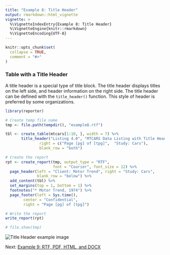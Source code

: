 ```yaml
---
title: "Example 8: Title Header"
output: rmarkdown::html_vignette
vignette: >
  %\VignetteIndexEntry{Example 8: Title Header}
  %\VignetteEngine{knitr::rmarkdown}
  %\VignetteEncoding{UTF-8}
---
```


```r
knitr::opts_chunk$set(
  collapse = TRUE,
  comment = "#>"
)
```

### Table with a Title Header

A title header is a special type of title block.  The title header displays
titles on the left side, and header information on the right side.  The 
title header can be defined with the `title_header()` function.  This style of 
header is preferred by some organizations.

```r
library(reporter)

# Create temp file name
tmp <- file.path(tempdir(), "example8.rtf")

tbl <- create_table(mtcars[1:10, ], width = 7) %>% 
       title_header("Listing 4.0", "MTCARS Data Listing with Title Header", 
               right = c("Page [pg] of [tpg]",  "Study: Cars"),
               blank_row = "both") 

# Create the report
rpt <- create_report(tmp, output_type = "RTF",
                     font = "Courier", font_size = 12) %>% 
  page_header(left = "Client: Motor Trend", right = "Study: Cars",
              blank_row = "below") %>% 
  add_content(tbl) %>% 
  set_margins(top = 1, bottom = 1) %>% 
  footnotes("* Motor Trend, 1974") %>% 
  page_footer(left = Sys.time(), 
        center = "Confidential", 
        right = "Page [pg] of [tpg]")

# Write the report
write_report(rpt)

# file.show(tmp)
```
<img src="../man/images/e8.png" alt="Title Header example image"/>

Next: [Example 9: RTF, PDF, HTML, and DOCX](reporter-rtf.html)
